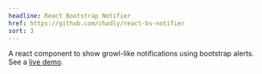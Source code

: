 ```yaml
---
headline: React Bootstrap Notifier
href: https://github.com/chadly/react-bs-notifier
sort: 3
---
```


A react component to show growl-like notifications using bootstrap alerts. See a [live demo](https://chadly.github.io/react-bs-notifier/).
